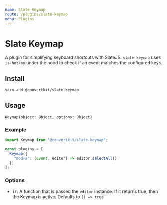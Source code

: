 ```yaml
---
name: Slate Keymap
route: /plugins/slate-keymap
menu: Plugins
---
```


# Slate Keymap

A plugin for simplifying keyboard shortcuts with SlateJS. `slate-keymap` uses
`is-hotkey` under the hood to check if an event matches the configured keys.

## Install

```sh
yarn add @convertkit/slate-keymap
```

## Usage

`Keymap(object: Object, options: Object)`

### Example

```javascript
import Keymap from "@convertkit/slate-keymap";

const plugins = [
  Keymap({
    "mod+a": (event, editor) => editor.selectAll()
  })
];
```

### Options

- `if`: A function that is passed the `editor` instance. If it returns true,
  then the Keymap is active. Defaults to `() => true`
